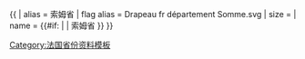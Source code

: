 {{ {{{1<noinclude>|country showdata</noinclude>}}}
| alias = 索姆省
| flag alias = Drapeau fr département Somme.svg
| size = {{{size|}}}
| name = {{#if: {{{name|}}} | {{{name|}}} | 索姆省 }}
}}<noinclude>
[[Category:法国省份资料模板]]
</noinclude>